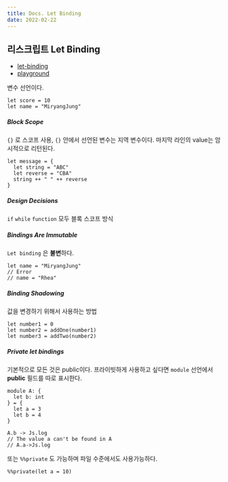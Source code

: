 ```yaml
---
title: Docs. Let Binding
date: 2022-02-22
---
```


## 리스크립트 Let Binding

- [let-binding](https://rescript-lang.org/docs/manual/latest/let-binding)
- [playground](https://rescript-lang.org/try?code=DYUwLgBAzgxg9gJxBAvBAjABgFCkgOwEMBbZNAIgFkBLBAT0PwHMApAV2fOwHpuIBRBAkQ8+RUqgjkASgAsQhLrnARSUKISZkIAb2wQIeaGATVmk8gEEAQgGEuBo0gBuIBFG3lb1yw+OnzAGpAqVDgiBc3D2wAX2xlSEIAEySAeXxtfDZiVAA+XSyckPQ4o2SkgBUAdzhJQryC7IgQgCY4hIhCgCM3dEkcI263Fsly9JAACiGEdABKDumAZlGU6rgp7J6EFvnsYjgktlAISwAuXX1DFS7zszBYyT1HFUJJRcujLskAFlj43ggFXkEGchGAbGQrxgjAA5JAehAAGZwDhJCBmE6iE4AOkIAFpciwoNjgHAmNhLNivgSIESSWT4gBSRkAB1MoLAkzKkiwsyAA)

변수 선언이다.

```Reason
let score = 10
let name = "MiryangJung"
```

##### Block Scope

`{}` 로 스코프 사용, `{}` 안에서 선언된 변수는 지역 변수이다.
마지막 라인의 value는 암시적으로 리턴된다.

```Reason
let message = {
  let string = "ABC"
  let reverse = "CBA"
  string ++ " " ++ reverse
}
```

##### Design Decisions

`if` `while` `function` 모두 블록 스코프 방식

##### Bindings Are Immutable

`Let binding` 은 **불변**하다.

```Reason
let name = "MiryangJung"
// Error
// name = "Rhea"
```

##### Binding Shadowing

값을 변경하기 위해서 사용하는 방법

```Reason
let number1 = 0
let number2 = addOne(number1)
let number3 = addTwo(number2)
```

##### Private let bindings

기본적으로 모든 것은 public이다. 프라이빗하게 사용하고 싶다면 `module` 선언에서 **public** 필드를 따로 표시한다.

```Reason
module A: {
  let b: int
} = {
  let a = 3
  let b = 4
}

A.b -> Js.log
// The value a can't be found in A
// A.a->Js.log
```

또는 `%%private` 도 가능하며 파일 수준에서도 사용가능하다.

```Reason
%%private(let a = 10)
```
